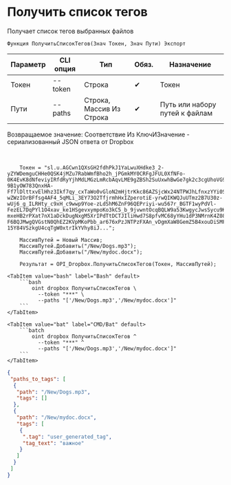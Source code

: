 ﻿---
sidebar_position: 1
description: Получить список тегов и другие функции для работы с Dropbox в Открытом пакете интеграций - бесплатной open-source библиотеке интеграций для 1С:Предприятие 8, OneScript и CLI
keywords: [1C, 1С, 1С:Предприятие, 1С:Предприятие 8.3, API, Интеграция, Сервисы, Обмен, OneScript, CLI, Dropbox]
---


# Получить список тегов
 Получает список тегов выбранных файлов



`Функция ПолучитьСписокТегов(Знач Токен, Знач Пути) Экспорт`

  | Параметр | CLI опция | Тип | Обяз. | Назначение |
  |-|-|-|-|-|
  | Токен | --token | Строка | &#x2714; | Токен |
  | Пути | --paths | Строка, Массив Из Строка | &#x2714; | Путь или набору путей к файлам |

  
  Возвращаемое значение:   Соответствие Из КлючИЗначение - сериализованный JSON ответа от Dropbox

<br/>



```bsl title="Пример использования для 1С:Предприятие/OneScript"
    Токен = "sl.u.AGCwn1QXsGH2fdhPkJ1YaLwuXHdke3_2-yZYWDemguCHHe0QSK4jMZu7RabWmfBho2h_jPGmkMY0CRFgJFUL0XfNFo-0K4EvK8dNfeviyIRfdRyYjhMdLMGzLmRcbAqvLME9gZBSh2SuUxwhBwGe7gk2c3cgUhoVG9PF6oppzMJDgi_Gvg7r2hcrVtTDp-9B1yOW783QnxHA-Ff7lDlttxvElHhz3Ikf7qy_cxTaWo0vGloN2mHjtrKkc86AZSjcWx24NTPWJhLfnxzYYi0SmcjM_LKJypDZ9XgNY2O7WNLcvBU7onVsZx-wZWzIOrBFfsg4AF4_5qMLi_3EY73O2TfjrmhHxIZperotiE-yrwQIKWQJuUTmz2B7U30z-wUj6_g_ILRHty_c9xH_c9wwp9Yoe-zLdShM6ZnF96QEPriyi-wu567r_BGTF1wyPdVl-FezEL7DqPYl1O4xav_ke1HSgevxympoKo3kC5_b_9jvwntOcqBQLW9a53KwgycJwsSycu9KLSI7-mxeHB2rPXat7nX1aDckDugNxgM5XrIPdTtDCTJIliHwd7S8pfvMC68yYHu1dP3NMrnK4Z08LRgNG5DKJWiI1eSqNXb_KpYw8QSa3Z98Z-F6BQJMwgQVGstN0QhEZ2KVpMKoPbb_ar676xPzJNTPzFXAn_vDgmXaW8GemZ5B4xouDiSMF67r-15Y84VSzkgU4cqTgW0xtrIkYVhy8iJ...";

    МассивПутей = Новый Массив;
    МассивПутей.Добавить("/New/Dogs.mp3");
    МассивПутей.Добавить("/New/mydoc.docx");

    Результат = OPI_Dropbox.ПолучитьСписокТегов(Токен, МассивПутей);
```
    

 <Tabs>
  
    <TabItem value="bash" label="Bash" default>
        ```bash
            oint dropbox ПолучитьСписокТегов \
              --token "***" \
              --paths "['/New/Dogs.mp3','/New/mydoc.docx']"
        ```
    </TabItem>
  
    <TabItem value="bat" label="CMD/Bat" default>
        ```batch
            oint dropbox ПолучитьСписокТегов ^
              --token "***" ^
              --paths "['/New/Dogs.mp3','/New/mydoc.docx']"
        ```
    </TabItem>
</Tabs>


```json title="Результат"
{
 "paths_to_tags": [
  {
   "path": "/New/Dogs.mp3",
   "tags": []
  },
  {
   "path": "/New/mydoc.docx",
   "tags": [
    {
     ".tag": "user_generated_tag",
     "tag_text": "важное"
    }
   ]
  }
 ]
}
```
